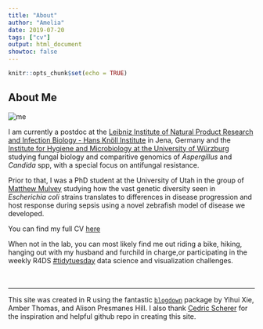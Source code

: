 ```yaml
---
title: "About"
author: "Amelia"
date: 2019-07-20
tags: ["cv"]
output: html_document
showtoc: false
---
```


```r
knitr::opts_chunk$set(echo = TRUE)
```

## About Me
![me](/top/about_files/hello-world.jpeg)\

I am currently a postdoc at the [Leibniz Institute of Natural Product Research and Infection Biology - Hans Knöll Institute](https://www.leibniz-hki.de/en/home.html) in Jena, Germany and the [Institute for Hygiene and Microbiology at the University of Würzburg](https://www.hygiene.uni-wuerzburg.de/startseite/) studying fungal biology and comparitive genomics of *Aspergillus* and *Candida* spp, with a special focus on antifungal resistance.<br>

Prior to that, I was a PhD student at the University of Utah in the group of [Matthew Mulvey](https://www.bioscience.utah.edu/faculty/mulvey/mulvey.php) studying how the vast genetic diversity seen in *Escherichia coli* strains translates to differences in disease progression and host response during sepsis using a novel zebrafish model of disease we developed.<br>

You can find my full CV [here](https://ameliabarber.netlify.com/top/vitae/)<br>

When not in the lab, you can most likely find me out riding a bike, hiking, hanging out with my husband and furchild in charge,or participating in the weekly R4DS [#tidytuesday](https://github.com/rfordatascience/tidytuesday) data science and visualization challenges.
<br><br><br>

***
This site was created in R using the fantastic [`blogdown`](https://bookdown.org/yihui/blogdown/) package by Yihui Xie, Amber Thomas, and Alison Presmanes Hill. I also thank [Cedric Scherer](https://cedricscherer.netlify.com) for the inspiration and helpful github repo in creating this site.
